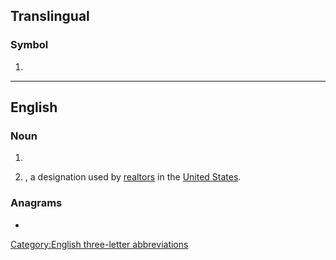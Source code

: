 {{also/abr}}
==Translingual==

===Symbol===
{{mul-symbol}}

# {{IATA|Aberdeen Regional Airport||Aberdeen, South Dakota|Aberdeen|South Dakota||United States}}

----

==English==

===Noun===
{{en-noun|~}}

# {{initialism of|en|[[acrylonitrile]]-[[butadiene]] [[rubber]]}}
# {{initialism of|en|[[accredited]] [[buyer]] [[representative]]|nodot=1}}, a designation used by [[realtor]]s in the [[United States]].

===Anagrams===
* {{anagrams|en|a=abr|ARB|Arb.|Bar|Bar.|RBA|Rab|arb|bar|bar-|bra}}

[[Category:English three-letter abbreviations]]